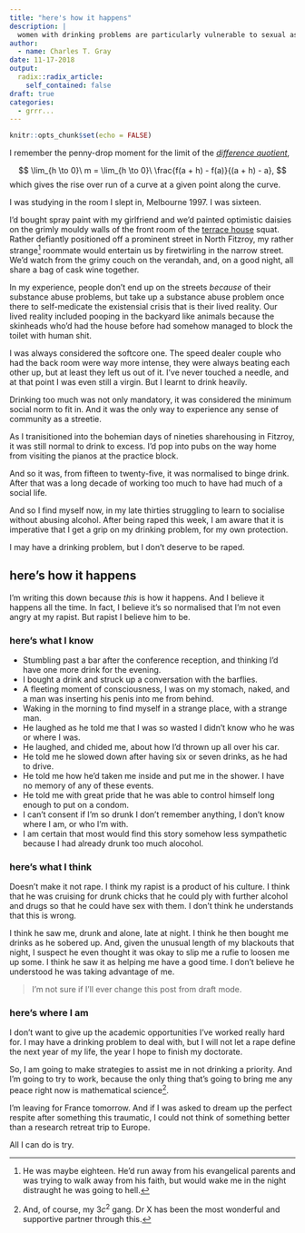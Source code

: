 ```yaml
---
title: "here's how it happens"
description: |
  women with drinking problems are particularly vulnerable to sexual assault
author:
  - name: Charles T. Gray
date: 11-17-2018
output:
  radix::radix_article:
    self_contained: false
draft: true
categories:
  - grrr...
---
```


```r
knitr::opts_chunk$set(echo = FALSE)
```

I remember the penny-drop moment for the limit of the [_difference quotient_](https://en.wikipedia.org/wiki/Difference_quotient), 

$$
\lim_{h \to 0}\ m = \lim_{h \to 0}\ \frac{f(a + h) - f(a)}{(a + h) - a}, 
$$
which gives the rise over run of a curve at a given point along the curve. 

I was studying in the room I slept in, Melbourne 1997. I was sixteen. 

I'd bought spray paint with my girlfriend and we'd painted optimistic daisies on the grimly mouldy walls of the front room of the [terrace house](https://en.wikipedia.org/wiki/Terraced_houses_in_Australia) squat. Rather defiantly positioned off a prominent street in North Fitzroy, my rather strange[^1] roommate would entertain us by firetwirling in the narrow street. We'd watch from the grimy couch on the verandah, and, on a good night, all share a bag of cask wine together. 

In my experience, people don't end up on the streets _because_ of their substance abuse problems, but take up a substance abuse problem once there to self-medicate the existensial crisis that is their lived reality. Our lived reality included pooping in the backyard like animals because the skinheads who'd had the house before had somehow managed to block the toilet with human shit.  

I was always considered the softcore one. The speed dealer couple who had the back room were way more intense, they were always beating each other up, but at least they left us out of it. I've never touched a needle, and at that point I was even still a virgin. But I learnt to drink heavily. 

Drinking too much was not only mandatory, it was considered the minimum social norm to fit in. And it was the only way to experience any sense of community as a streetie. 

As I tranisitioned into the bohemian days of nineties sharehousing in Fitzroy, it was still normal to drink to excess. I'd pop into pubs on the way home from visiting the pianos at the practice block. 

And so it was, from fifteen to twenty-five, it was normalised to binge drink. After that was a long decade of working too much to have had much of a social life. 

And so I find myself now, in my late thirties struggling to learn to socialise without abusing alcohol. After being raped this week, I am aware that it is imperative that I get a grip on my drinking problem, for my own protection.  

I may have a drinking problem, but I don't deserve to be raped. 

## here's how it happens

I'm writing this down because _this_ is how it happens. And I believe it happens all the time. In fact, I believe it's so normalised that I'm not even angry at my rapist. But rapist I believe him to be.

### here's what I know

- Stumbling past a bar after the conference reception, and thinking I'd have one more drink for the evening.
- I bought a drink and struck up a conversation with the barflies. 
- A fleeting moment of consciousness, I was on my stomach, naked, and a man was inserting his penis into me from behind. 
- Waking in the morning to find myself in a strange place, with a strange man.
- He laughed as he told me that I was so wasted I didn't know who he was or where I was.
- He laughed, and chided me, about how I'd thrown up all over his car. 
- He told me he slowed down after having six or seven drinks, as he had to drive. 
- He told me how he'd taken me inside and put me in the shower. I have no memory of any of these events. 
- He told me with great pride that he was able to control himself long enough to put on a condom. 
- I can't consent if I'm so drunk I don't remember anything, I don't know where I am, or who I'm with. 
- I am certain that most would find this story somehow less sympathetic because I had already drunk too much alocohol.  

### here's what I think

Doesn't make it not rape. 
I think my rapist is a product of his culture. I think that he was cruising for drunk chicks that he could ply with further alcohol and drugs so that he could have sex with them. I don't think he understands that this is wrong. 

I think he saw me, drunk and alone, late at night. I think he then bought me drinks as he sobered up. And, given the unusual length of my blackouts that night, I suspect he even thought it was okay to slip me a rufie to loosen me up some. I think he saw it as helping me have a good time. I don't believe he understood he was taking advantage of me. 

> I'm not sure if I'll ever change this post from draft mode.  

### here's where I am

I don't want to give up the academic opportunities I've worked really hard for. I may have a drinking problem to deal with, but I will not let a rape define the next year of my life, the year I hope to finish my doctorate. 

So, I am going to make strategies to assist me in not drinking a priority. And I'm going to try to work, because the only thing that's going to bring me any peace right now is mathematical science[^2].

I'm leaving for France tomorrow. And if I was asked to dream up the perfect respite after something this traumatic, I could not think of something better than a research retreat trip to Europe. 

All I can do is try. 

[^1]: He was maybe eighteen. He'd run away from his evangelical parents and was trying to walk away from his faith, but would wake me in the night distraught he was going to hell.

[^2]: And, of course, my $3c^2$ gang. Dr X has been the most wonderful and supportive partner through this. 